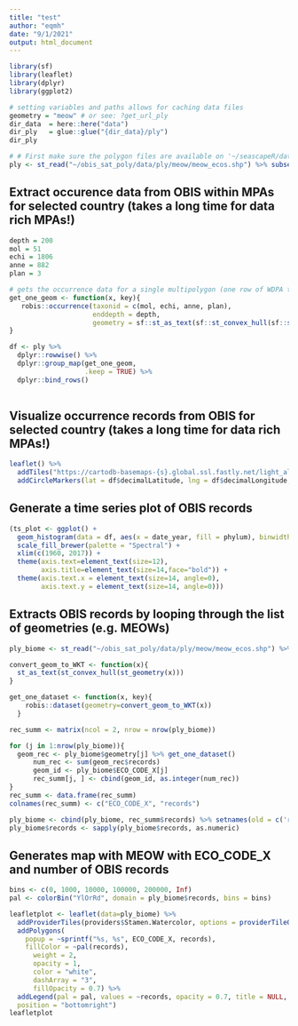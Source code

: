 ```yaml
---
title: "test"
author: "eqmh"
date: "9/1/2021"
output: html_document
---
```


```r
library(sf)
library(leaflet)
library(dplyr)
library(ggplot2)
```


```r
# setting variables and paths allows for caching data files
geometry = "meow" # or see: ?get_url_ply
dir_data  = here::here("data")
dir_ply   = glue::glue("{dir_data}/ply")
dir_ply

# # First make sure the polygon files are available on '~/seascapeR/data_ss2/ply'. Then select polygon from the list contained in 'meow_ecos.shp' by changing the ECOREGION name.
ply <- st_read("~/obis_sat_poly/data/ply/meow/meow_ecos.shp") %>% subset(ECO_CODE_X == "175", geometry) 
```
## Extract occurence data from OBIS within MPAs for selected country (takes a long time for data rich MPAs!)

```r
depth = 200
mol = 51
echi = 1806
anne = 882
plan = 3

# gets the occurrence data for a single multipolygon (one row of WDPA table)
get_one_geom <- function(x, key){
   robis::occurrence(taxonid = c(mol, echi, anne, plan), 
                     enddepth = depth, 
                     geometry = sf::st_as_text(sf::st_convex_hull(sf::st_geometry(x))))
}

df <- ply %>%
  dplyr::rowwise() %>%
  dplyr::group_map(get_one_geom,
                   .keep = TRUE) %>%
  dplyr::bind_rows()
   
```


## Visualize occurrence records from OBIS for selected country (takes a long time for data rich MPAs!)

```r
leaflet() %>%
  addTiles("https://cartodb-basemaps-{s}.global.ssl.fastly.net/light_all/{z}/{x}/{y}.png") %>%
  addCircleMarkers(lat = df$decimalLatitude, lng = df$decimalLongitude, radius = 5, weight = 0, fillOpacity = 1, fillColor = "#cc3300")

```

## Generate a time series plot of OBIS records

```r
(ts_plot <- ggplot() +
  geom_histogram(data = df, aes(x = date_year, fill = phylum), binwidth = 2) + 
  scale_fill_brewer(palette = "Spectral") + 
  xlim(c(1960, 2017)) + 
  theme(axis.text=element_text(size=12),
        axis.title=element_text(size=14,face="bold")) +
  theme(axis.text.x = element_text(size=14, angle=0), 
        axis.text.y = element_text(size=14, angle=0)))
```
 

## Extracts OBIS records by looping through the list of geometries (e.g. MEOWs)

```r
ply_biome <- st_read("~/obis_sat_poly/data/ply/meow/meow_ecos.shp") %>% subset(RLM_CODE == "7")  ## does not work with all RLM_CODE

convert_geom_to_WKT <- function(x){
  st_as_text(st_convex_hull(st_geometry(x)))
}

get_one_dataset <- function(x, key){
    robis::dataset(geometry=convert_geom_to_WKT(x))
  }

rec_summ <- matrix(ncol = 2, nrow = nrow(ply_biome)) 

for (j in 1:nrow(ply_biome)){
  geom_rec <- ply_biome$geometry[j] %>% get_one_dataset()
      num_rec <- sum(geom_rec$records)
      geom_id <- ply_biome$ECO_CODE_X[j]
      rec_summ[j, ] <- cbind(geom_id, as.integer(num_rec))
}
rec_summ <- data.frame(rec_summ) 
colnames(rec_summ) <- c("ECO_CODE_X", "records")

ply_biome <- cbind(ply_biome, rec_summ$records) %>% setnames(old = c('rec_summ.records'), new = c('records'))
ply_biome$records <- sapply(ply_biome$records, as.numeric)
```

## Generates map with MEOW with ECO_CODE_X and number of OBIS records

```r
bins <- c(0, 1000, 10000, 100000, 200000, Inf)
pal <- colorBin("YlOrRd", domain = ply_biome$records, bins = bins)

leafletplot <- leaflet(data=ply_biome) %>% 
  addProviderTiles(providers$Stamen.Watercolor, options = providerTileOptions(noWrap = TRUE)) %>% 
  addPolygons(
    popup = ~sprintf("%s, %s", ECO_CODE_X, records),
    fillColor = ~pal(records),
      weight = 2,
      opacity = 1,
      color = "white",
      dashArray = "3",
      fillOpacity = 0.7) %>% 
  addLegend(pal = pal, values = ~records, opacity = 0.7, title = NULL,
  position = "bottomright")
leafletplot 
```


